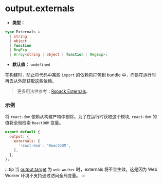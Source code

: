# output.externals

- **类型：**

```ts
type Externals =
  | string
  | object
  | function
  | RegExp
  | Array<string | object | function | RegExp>;
```

- **默认值：** `undefined`

在构建时，防止将代码中某些 `import` 的依赖包打包到 bundle 中，而是在运行时再去从外部获取这些依赖。

> 更多用法供参考：[Rspack Externals](https://rspack.dev/zh/config/externals)。

### 示例

将 `react-dom` 依赖从构建产物中剔除。为了在运行时获取这个模块, `react-dom` 的值将全局检索 `ReactDOM` 变量。

```js
export default {
  output: {
    externals: {
      'react-dom': 'ReactDOM',
    },
  },
};
```

:::tip
当 [output.target](/config/output/target) 为 `web-worker` 时，externals 将不会生效。这是因为 Web Worker 环境不支持通过访问全局变量。
:::
